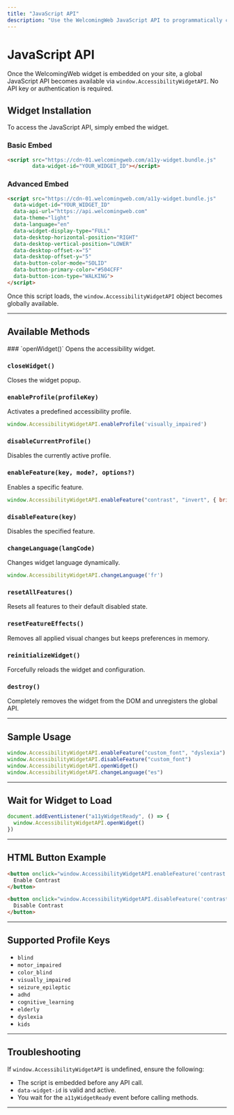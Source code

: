 ```yaml
---
title: "JavaScript API"
description: "Use the WelcomingWeb JavaScript API to programmatically control widget behavior—no API key needed."
---
```



# JavaScript API

<Callout type="info">
Once the WelcomingWeb widget is embedded on your site, a global JavaScript API becomes available via <code>window.AccessibilityWidgetAPI</code>. No API key or authentication is required.
</Callout>

## Widget Installation

To access the JavaScript API, simply embed the widget.

### Basic Embed

````html
<script src="https://cdn-01.welcomingweb.com/a11y-widget.bundle.js"
        data-widget-id="YOUR_WIDGET_ID"></script>
````

### Advanced Embed

````html
<script src="https://cdn-01.welcomingweb.com/a11y-widget.bundle.js"
  data-widget-id="YOUR_WIDGET_ID"
  data-api-url="https://api.welcomingweb.com"
  data-theme="light"
  data-language="en"
  data-widget-display-type="FULL"
  data-desktop-horizontal-position="RIGHT"
  data-desktop-vertical-position="LOWER"
  data-desktop-offset-x="5"
  data-desktop-offset-y="5"
  data-button-color-mode="SOLID"
  data-button-primary-color="#504CFF"
  data-button-icon-type="WALKING">
</script>
````

Once this script loads, the `window.AccessibilityWidgetAPI` object becomes globally available.

---

## Available Methods

<Steps>
### `openWidget()`
Opens the accessibility widget.

### `closeWidget()`
Closes the widget popup.

### `enableProfile(profileKey)`
Activates a predefined accessibility profile.

```js
window.AccessibilityWidgetAPI.enableProfile('visually_impaired')
```

### `disableCurrentProfile()`
Disables the currently active profile.

### `enableFeature(key, mode?, options?)`
Enables a specific feature.

```js
window.AccessibilityWidgetAPI.enableFeature("contrast", "invert", { brightness: 0.8 })
```

### `disableFeature(key)`
Disables the specified feature.

### `changeLanguage(langCode)`
Changes widget language dynamically.

```js
window.AccessibilityWidgetAPI.changeLanguage('fr')
```

### `resetAllFeatures()`
Resets all features to their default disabled state.

### `resetFeatureEffects()`
Removes all applied visual changes but keeps preferences in memory.

### `reinitializeWidget()`
Forcefully reloads the widget and configuration.

### `destroy()`
Completely removes the widget from the DOM and unregisters the global API.
</Steps>

---

## Sample Usage

```js
window.AccessibilityWidgetAPI.enableFeature("custom_font", "dyslexia")
window.AccessibilityWidgetAPI.disableFeature("custom_font")
window.AccessibilityWidgetAPI.openWidget()
window.AccessibilityWidgetAPI.changeLanguage("es")
```

---

## Wait for Widget to Load

```js
document.addEventListener("a11yWidgetReady", () => {
  window.AccessibilityWidgetAPI.openWidget()
})
```

---

## HTML Button Example

````html
<button onclick="window.AccessibilityWidgetAPI.enableFeature('contrast', 'invert')">
  Enable Contrast
</button>

<button onclick="window.AccessibilityWidgetAPI.disableFeature('contrast')">
  Disable Contrast
</button>
````

---

## Supported Profile Keys

- `blind`
- `motor_impaired`
- `color_blind`
- `visually_impaired`
- `seizure_epileptic`
- `adhd`
- `cognitive_learning`
- `elderly`
- `dyslexia`
- `kids`

---

## Troubleshooting

<Callout type="warning">
If <code>window.AccessibilityWidgetAPI</code> is undefined, ensure the following:
</Callout>

- The script is embedded before any API call.
- `data-widget-id` is valid and active.
- You wait for the `a11yWidgetReady` event before calling methods.

---

<CTA2
  title="Need Implementation Support?"
  description="Our engineering team is here to help with advanced JavaScript integration."
  buttonText="Contact Developer Support"
  buttonLink="https://welcomingweb.com/contact"
/>

